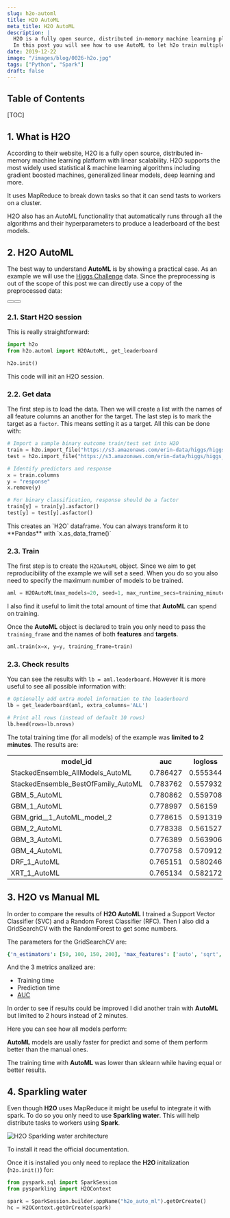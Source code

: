 ```yaml
---
slug: h2o-automl
title: H2O AutoML
meta_title: H2O AutoML
description: |
  H2O is a fully open source, distributed in-memory machine learning platform with linear scalability.
  In this post you will see how to use AutoML to let h2o train multiple Machine Learning algorithms automatically.
date: 2019-12-22
image: "/images/blog/0026-h2o.jpg"
tags: ["Python", "Spark"]
draft: false
---
```


<script type="module" src="/js/posts/0026-plots-h2o.js"></script>

## Table of Contents

[TOC]

## 1. What is H2O

According to their website, H2O is a fully open source, distributed in-memory machine learning platform with linear scalability.
H2O supports the most widely used statistical & machine learning algorithms including gradient boosted machines, generalized linear models, deep learning and more.

It uses MapReduce to break down tasks so that it can send tasts to workers on a cluster.

H2O also has an AutoML functionality that automatically runs through all the algorithms and their hyperparameters to produce a leaderboard of the best models.

## 2. H2O AutoML

The best way to understand **AutoML** is by showing a practical case.
As an example we will use the [Higgs Challenge](https://www.kaggle.com/c/higgs-boson/data) data.
Since the preprocessing is out of the scope of this post we can directly use a copy of the preprocessed data:

<div class="flex justify-center">
  <Button label="Train data" link="https://s3.amazonaws.com/erin-data/higgs/higgs_train_10k.csv" style="solid" />
  <Button label="Test data" link="https://s3.amazonaws.com/erin-data/higgs/higgs_test_5k.csv" style="solid" />
</div>

### 2.1. Start H2O session

This is really straightforward:

```python
import h2o
from h2o.automl import H2OAutoML, get_leaderboard

h2o.init()
```

This code will init an H2O session.

### 2.2. Get data

The first step is to load the data.
Then we will create a list with the names of all feature columns an another for the target.
The last step is to mark the target as a `factor`. This means setting it as a target.
All this can be done with:

```python
# Import a sample binary outcome train/test set into H2O
train = h2o.import_file("https://s3.amazonaws.com/erin-data/higgs/higgs_train_10k.csv")
test = h2o.import_file("https://s3.amazonaws.com/erin-data/higgs/higgs_test_5k.csv")

# Identify predictors and response
x = train.columns
y = "response"
x.remove(y)

# For binary classification, response should be a factor
train[y] = train[y].asfactor()
test[y] = test[y].asfactor()
```

<Notice type="info">
  This creates an `H2O` dataframe. You can always transform it to **Pandas** with `x.as_data_frame()`
</Notice>

### 2.3. Train

The first step is to create the `H2OAutoML` object.
Since we aim to get reproducibility of the example we will set a seed.
When you do so you also need to specify the maximum number of models to be trained.

```python
aml = H2OAutoML(max_models=20, seed=1, max_runtime_secs=training_minutes*60)
```

I also find it useful to limit the total amount of time that **AutoML** can spend on training.

Once the **AutoML** object is declared to train you only need to pass the `training_frame` and the names of both **features** and **targets**.

```python
aml.train(x=x, y=y, training_frame=train)
```

### 2.3. Check results

You can see the results with `lb = aml.leaderboard`.
However it is more useful to see all possible information with:

```python
# Optionally add extra model information to the leaderboard
lb = get_leaderboard(aml, extra_columns='ALL')

# Print all rows (instead of default 10 rows)
lb.head(rows=lb.nrows)
```

The total training time (for all models) of the example was **limited to 2 minutes**. The results are:

<table class="v-table" align="center">
  <tr class="v-table-center">
    <th class="v-table-header">model_id</th>
    <th class="v-table-header">auc</th>
    <th class="v-table-header">logloss</th>
    <th class="v-table-header">aucpr</th>
    <th class="v-table-header">mean_per_class_error</th>
  </tr>
  <tr>
    <td>StackedEnsemble_AllModels_AutoML</td>
    <td>0.786427</td>
    <td>0.555344</td>
    <td>0.803633</td>
    <td>0.319589</td>
  </tr>
  <tr>
    <td>StackedEnsemble_BestOfFamily_AutoML</td>
    <td>0.783762</td>
    <td>0.557932</td>
    <td>0.800806</td>
    <td>0.33061</td>
  </tr>
  <tr>
    <td>GBM_5_AutoML</td>
    <td>0.780862</td>
    <td>0.559708</td>
    <td>0.79783</td>
    <td>0.325399</td>
  </tr>
  <tr>
    <td>GBM_1_AutoML</td>
    <td>0.778997</td>
    <td>0.56159</td>
    <td>0.796523</td>
    <td>0.326697</td>
  </tr>
  <tr>
    <td>GBM_grid__1_AutoML_model_2</td>
    <td>0.778615</td>
    <td>0.591319</td>
    <td>0.795194</td>
    <td>0.34516</td>
  </tr>
  <tr>
    <td>GBM_2_AutoML</td>
    <td>0.778338</td>
    <td>0.561527</td>
    <td>0.79632</td>
    <td>0.329805</td>
  </tr>
  <tr>
    <td>GBM_3_AutoML</td>
    <td>0.776389</td>
    <td>0.563906</td>
    <td>0.793284</td>
    <td>0.328065</td>
  </tr>
  <tr>
    <td>GBM_4_AutoML</td>
    <td>0.770758</td>
    <td>0.570912</td>
    <td>0.790371</td>
    <td>0.353743</td>
  </tr>
  <tr>
    <td>DRF_1_AutoML</td>
    <td>0.765151</td>
    <td>0.580246</td>
    <td>0.783285</td>
    <td>0.340491</td>
  </tr>
  <tr>
    <td>XRT_1_AutoML</td>
    <td>0.765134</td>
    <td>0.582172</td>
    <td>0.783059</td>
    <td>0.349171</td>
  </tr>
</table>

## 3. H2O vs Manual ML

In order to compare the results of **H2O AutoML** I trained a Support Vector Classifier (SVC) and a Random Forest Classifier (RFC).
Then I also did a GridSearchCV with the RandomForest to get some numbers.

The parameters for the GridSearchCV are:
```yaml
{'n_estimators': [50, 100, 150, 200], 'max_features': ['auto', 'sqrt', 'log2']}
```

And the 3 metrics analized are:

* Training time
* Prediction time
* [AUC](https://developers.google.com/machine-learning/crash-course/classification/roc-and-auc)

In order to see if results could be improved I did another train with **AutoML** but limited to 2 hours instead of 2 minutes.

Here you can see how all models perform:
<canvas id="auc_predict_time" style="width:100%;height:500px;"></canvas>

**AutoML** models are usally faster for predict and some of them perform better than the manual ones.

<canvas id="auc_train_time" style="width:100%;height:500px;"></canvas>

The training time with **AutoML** was lower than sklearn while having equal or better results.

## 4. Sparkling water

Even though **H2O** uses MapReduce it might be useful to integrate it with spark.
To do so you only need to use **Sparkling water**.
This will help distribute tasks to workers using **Spark**.

![H2O Sparkling water architecture](../../images/posts/2019/0026-h2o_sparkling_water_architecture.png)

To install it read the official documentation.

Once it is installed you only need to replace the **H2O** initalization (`h2o.init()`) for:

```python
from pyspark.sql import SparkSession
from pysparkling import H2OContext

spark = SparkSession.builder.appName("h2o_auto_ml").getOrCreate()
hc = H2OContext.getOrCreate(spark)
```
